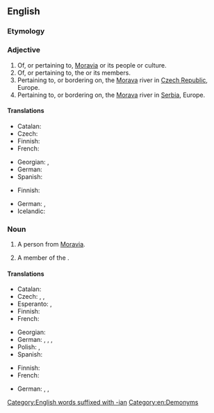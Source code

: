==English==

===Etymology===
{{suffix|en|Moravia|an}}

===Adjective===
{{en-adj}}

# Of, or pertaining to, [[Moravia]] or its people or culture.
# Of, or pertaining to, the {{w|Moravian Church}} or its members.
# Pertaining to, or bordering on, the [[Morava]] river in [[Czech Republic]], Europe.
# Pertaining to, or bordering on, the [[Morava]] river in [[Serbia]], Europe.

====Translations====
{{trans-top|pertaining to Moravia}}
* Catalan: {{t+|ca|moravià}}
* Czech: {{t+|cs|moravský}}
* Finnish: {{t|fi|määriläinen}}
* French: {{t+|fr|morave|m|f}}
{{trans-mid}}
* Georgian: {{t|ka|მორავიული}}, {{t|ka|მორავიის}}
* German: {{t+|de|mährisch}}
* Spanish: {{t+|es|moravo}}
{{trans-bottom}}

{{trans-top|pertaining to the Moravian Church}}
* Finnish: {{t|fi|herrnhutilainen}}
{{trans-mid}}
* German: {{t|de|brüderisch}}, {{t|de|herrnhutisch}}
* Icelandic: {{t|is|Bræðrasöfnuðurinn|m}}
{{trans-bottom}}

{{trans-top|pertaining to the Morava river in Czech}}
{{trans-mid}}
{{trans-bottom}}

{{trans-top|pertaining to the Morava river in Serbia}}
{{trans-mid}}
{{trans-bottom}}

===Noun===
{{en-noun}}

# {{lb|en|historical}} A person from [[Moravia]].
# A member of the {{w|Moravian Church}}.

====Translations====
{{trans-top|person from Moravia}}
* Catalan: {{t+|ca|moravià|m}}
* Czech: {{t+|cs|Moravan|m}}, {{t+|cs|Moravanka|f}}, {{t|cs|Moravák|m}}
* Esperanto: {{t|eo|moraviano}} {{qualifier|man or woman}}, {{t|eo|moravianino}} {{qualifier|woman}}
* Finnish: {{t|fi|määriläinen}}
* French: {{t+|fr|Morave|m|f}}
{{trans-mid}}
* Georgian: {{t|ka|მორავიელი}}
* German: {{t+|de|Mähre|m}}, {{t+|de|Mährin|f}}, {{t+|de|Mährer|m}}, {{t|de|Mährerin|f}}
* Polish: {{t|pl|Morawianin|m}}, {{t|pl|Morawianka|f}}
* Spanish: {{t+|es|moravo|m}}
{{trans-bottom}}

{{trans-top|member of the Moravian Church}}
* Finnish: {{t|fi|herrnhutilainen}}
* French: {{t+|fr|frère}} {{t+|fr|morave}}
{{trans-mid}}
* German: {{t|de|Herrnhuter|m}}, {{t|de|Herrnhuterin|f}}, {{t|de|Brüdergemeine|f}} {{qualifier|collective}}
{{trans-bottom}}

[[Category:English words suffixed with -ian]]
[[Category:en:Demonyms]]